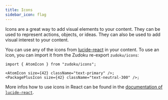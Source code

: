 ```yaml
---
title: Icons
sidebar_icon: flag
---
```



Icons are a great way to add visual elements to your content. They can be used to represent actions,
objects, or ideas. They can also be used to add visual interest to your content.

You can use any of the icons from [lucide-react](https://lucide.dev/icons/) in your content. To use
an icon, you can import it from the Zudoku re-export `zudoku/icons`:

```tsx
import { AtomIcon } from "zudoku/icons";

<AtomIcon size={42} className="text-primary" />;
<PackagePlusIcon size={42} className="text-neutral-300" />;
```

<div className="flex gap-2">
  <AtomIcon size={42} className="text-primary" />
  <PackagePlusIcon size={42} className="text-neutral-300" />
</div>

More infos how to use icons in React can be found in the
[documentation of `lucide-react`](https://lucide.dev/guide/packages/lucide-react#how-to-use).
